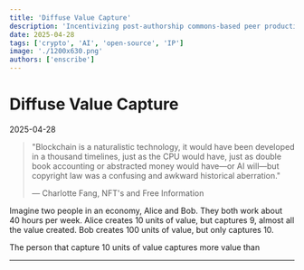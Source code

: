 ```yaml
---
title: 'Diffuse Value Capture'
description: 'Incentivizing post-authorship commons-based peer production.'
date: 2025-04-28
tags: ['crypto', 'AI', 'open-source', 'IP']
image: './1200x630.png'
authors: ['enscribe']
---
```

# Diffuse Value Capture

<span class="text-muted-foreground">2025-04-28</span>

> "Blockchain is a naturalistic technology, it would have been developed in a thousand timelines, just as the CPU would have, just as double book accounting or abstracted money would have—or AI will—but copyright law was a confusing and awkward historical aberration."
>
> — Charlotte Fang, NFT's and Free Information

Imagine two people in an economy, Alice and Bob. They both work about 40 hours per week. Alice creates 10 units of value, but captures 9, almost all the value created. Bob creates 100 units of value, but only captures 10.

The person that capture 10 units of value captures more value than

---